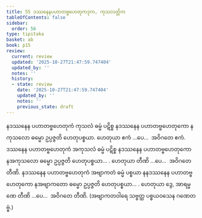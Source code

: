 ```yaml
---
title: 55 ဒဿနေနပဟာတဗ္ဗဟေတုကဒုက, ကုသလတ္တိက
tableOfContents: false
sidebar:
  order: 56
type: tipitaka
basket: ab
book: p15
review:
  current: review
  updated: '2025-10-27T21:47:59.747404'
  updated_by: ''
  notes: ''
  history:
  - state: review
    date: '2025-10-27T21:47:59.747404'
    updated_by: ''
    notes: ''
    previous_state: draft
---
```



<ReviewStatus review={frontmatter.review} showDetails={true} />

<HypothesisAnnotation frontmatter={frontmatter} />

<DynamicBreadcrumb />

<Division number="64" book="p15" e="ch" v="40" p="233">

<Paragraph number="180" book="p15">
နဒဿနေန ပဟာတဗ္ဗဟေတုကံ ကုသလံ ဓမ္မံ ပဋိစ္စ နဒဿနေန ပဟာတဗ္ဗဟေတုကော နကုသလော ဓမ္မော ဥပ္ပဇ္ဇတိ ဟေတုပစ္စယာ. ဟေတုယာ ဧကံ …ပေ…  အဝိဂတေ ဧကံ.
</Paragraph>

<Paragraph number="181" book="p15">
ဒဿနေန ပဟာတဗ္ဗဟေတုကံ အကုသလံ ဓမ္မံ ပဋိစ္စ နဒဿနေန ပဟာတဗ္ဗဟေတုကော နအကုသလော ဓမ္မော ဥပ္ပဇ္ဇတိ ဟေတုပစ္စယာ… . ဟေတုယာ တီဏိ …ပေ…  အဝိဂတေ တီဏိ.
</Paragraph>

<Paragraph number="182" book="p15">
နဒဿနေန ပဟာတဗ္ဗဟေတုကံ အဗျာကတံ ဓမ္မံ ပစ္စယာ နနဒဿနေန ပဟာတဗ္ဗဟေတုကော နအဗျာကတော ဓမ္မော ဥပ္ပဇ္ဇတိ ဟေတုပစ္စယာ… . ဟေတုယာ ဒွေ, အာရမ္မဏေ တီဏိ …ပေ…  အဝိဂတေ တီဏိ. (အဗျာကတဝါရေ သဗ္ဗတ္ထ ပစ္စယဝသေန ဂဏေတဗ္ဗံ.)
</Paragraph>
</Division>